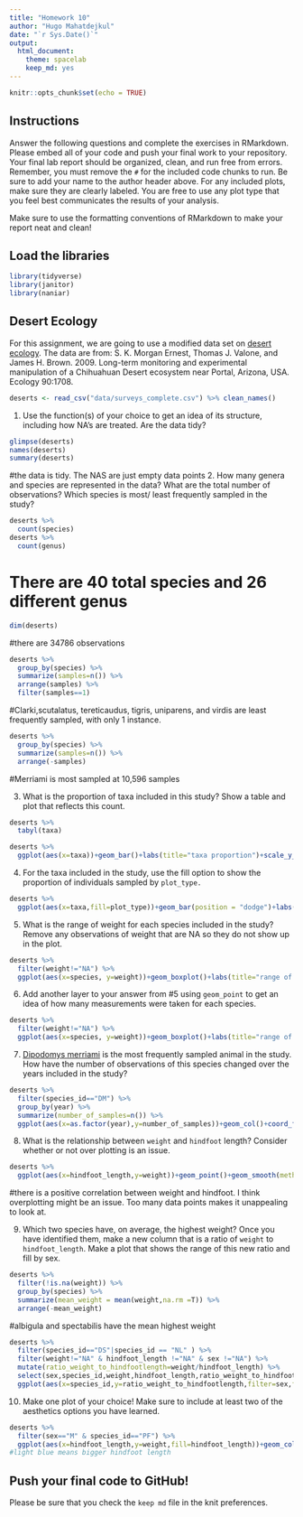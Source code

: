 ```yaml
---
title: "Homework 10"
author: "Hugo Mahatdejkul"
date: "`r Sys.Date()`"
output:
  html_document: 
    theme: spacelab
    keep_md: yes
---
```


```r
knitr::opts_chunk$set(echo = TRUE)
```

## Instructions
Answer the following questions and complete the exercises in RMarkdown. Please embed all of your code and push your final work to your repository. Your final lab report should be organized, clean, and run free from errors. Remember, you must remove the `#` for the included code chunks to run. Be sure to add your name to the author header above. For any included plots, make sure they are clearly labeled. You are free to use any plot type that you feel best communicates the results of your analysis.  

Make sure to use the formatting conventions of RMarkdown to make your report neat and clean!  

## Load the libraries
```r
library(tidyverse)
library(janitor)
library(naniar)
``` 

## Desert Ecology
For this assignment, we are going to use a modified data set on [desert ecology](http://esapubs.org/archive/ecol/E090/118/). The data are from: S. K. Morgan Ernest, Thomas J. Valone, and James H. Brown. 2009. Long-term monitoring and experimental manipulation of a Chihuahuan Desert ecosystem near Portal, Arizona, USA. Ecology 90:1708.
```r
deserts <- read_csv("data/surveys_complete.csv") %>% clean_names()
```

1. Use the function(s) of your choice to get an idea of its structure, including how NA's are treated. Are the data tidy?  
```r
glimpse(deserts)
names(deserts)
summary(deserts)
```

#the data is tidy. The NAS are just empty data points
2. How many genera and species are represented in the data? What are the total number of observations? Which species is most/ least frequently sampled in the study?
```r
deserts %>%
  count(species) 
deserts %>%
  count(genus)

```
# There are 40 total species and 26 different genus

```r
dim(deserts)
```


#there are 34786 observations
```r
deserts %>%
  group_by(species) %>%
  summarize(samples=n()) %>%
  arrange(samples) %>%
  filter(samples==1)
```
#Clarki,scutalatus, tereticaudus, tigris, uniparens, and virdis are least frequently sampled, with only 1 instance.

```r
deserts %>%
  group_by(species) %>%
  summarize(samples=n()) %>%
  arrange(-samples) 
```
#Merriami is most sampled at 10,596 samples



3. What is the proportion of taxa included in this study? Show a table and plot that reflects this count.
```r
deserts %>%
  tabyl(taxa)
```

```r
deserts %>%
  ggplot(aes(x=taxa))+geom_bar()+labs(title="taxa proportion")+scale_y_log10()
```

4. For the taxa included in the study, use the fill option to show the proportion of individuals sampled by `plot_type.`
```r
deserts %>%
  ggplot(aes(x=taxa,fill=plot_type))+geom_bar(position = "dodge")+labs(title="plot_type proportion")+scale_y_log10()
```


5. What is the range of weight for each species included in the study? Remove any observations of weight that are NA so they do not show up in the plot.
```r
deserts %>%
  filter(weight!="NA") %>%
  ggplot(aes(x=species, y=weight))+geom_boxplot()+labs(title="range of weight for each species",x="species",y="weights")+coord_flip()
```

6. Add another layer to your answer from #5 using `geom_point` to get an idea of how many measurements were taken for each species.
```r
deserts %>%
  filter(weight!="NA") %>%
  ggplot(aes(x=species, y=weight))+geom_boxplot()+labs(title="range of weight for each species",x="species",y="weights")+coord_flip()+geom_point()
```

7. [Dipodomys merriami](https://en.wikipedia.org/wiki/Merriam's_kangaroo_rat) is the most frequently sampled animal in the study. How have the number of observations of this species changed over the years included in the study?
```r
deserts %>%
  filter(species_id=="DM") %>%
  group_by(year) %>%
  summarize(number_of_samples=n()) %>%
  ggplot(aes(x=as.factor(year),y=number_of_samples))+geom_col()+coord_flip()+labs(title="DM samples over the years",y="samples",x="years")
```

8. What is the relationship between `weight` and `hindfoot` length? Consider whether or not over plotting is an issue.
```r
deserts %>%
  ggplot(aes(x=hindfoot_length,y=weight))+geom_point()+geom_smooth(method=lm)+labs(title="Hindfoot length and weight",x="hindfoot length")
```
#there is a positive correlation between weight and hindfoot. I think overplotting might be an issue. Too many data points makes it unappealing to look at. 

9. Which two species have, on average, the highest weight? Once you have identified them, make a new column that is a ratio of `weight` to `hindfoot_length`. Make a plot that shows the range of this new ratio and fill by sex.
```r
deserts %>% 
  filter(!is.na(weight)) %>% 
  group_by(species) %>% 
  summarize(mean_weight = mean(weight,na.rm =T)) %>% 
  arrange(-mean_weight)
```
#albigula	and spectabilis have the mean highest weight 

```r
deserts %>%
  filter(species_id=="DS"|species_id == "NL" ) %>%
  filter(weight!="NA" & hindfoot_length !="NA" & sex !="NA") %>% 
  mutate(ratio_weight_to_hindfootlength=weight/hindfoot_length) %>%
  select(sex,species_id,weight,hindfoot_length,ratio_weight_to_hindfootlength) %>%
  ggplot(aes(x=species_id,y=ratio_weight_to_hindfootlength,filter=sex,fill=sex))+geom_boxplot()+labs(title="NL AND DS ratio of weight to HF length")
```

10. Make one plot of your choice! Make sure to include at least two of the aesthetics options you have learned.
```r
deserts %>%
  filter(sex=="M" & species_id=="PF") %>%
  ggplot(aes(x=hindfoot_length,y=weight,fill=hindfoot_length))+geom_col(na.rm=T,alpha=(1))+labs(title="bar graph showing how hindfoot length compares to weight for Male flavus",x="hindfoot length")+theme_linedraw()+theme(plot.title=element_text(size=rel(1.2),hjust=.5))
#light blue means bigger hindfoot length
```

## Push your final code to GitHub!
Please be sure that you check the `keep md` file in the knit preferences. 